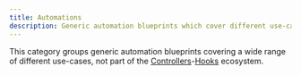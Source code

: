 ```yaml
---
title: Automations
description: Generic automation blueprints which cover different use-cases.
---
```



This category groups generic automation blueprints covering a wide range of different use-cases, not part of the [Controllers](controllers)-[Hooks](hooks) ecosystem.

<BlueprintsList category='automation' />
